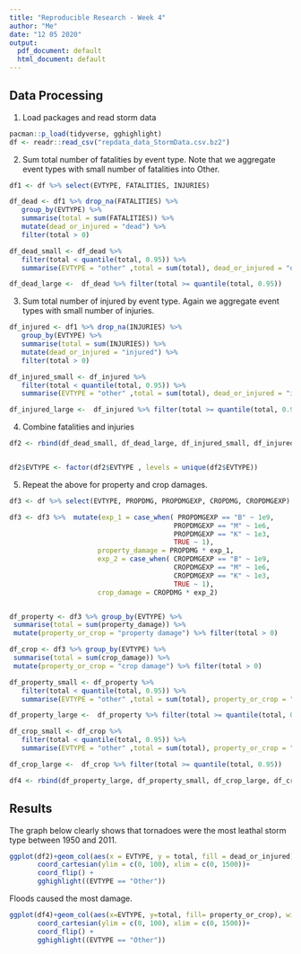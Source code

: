 ```yaml
---
title: "Reproducible Research - Week 4"
author: "Me"
date: "12 05 2020"
output:
  pdf_document: default
  html_document: default
---
```




## Data Processing
1. Load packages and read storm data

 ```r
pacman::p_load(tidyverse, gghighlight)
df <- readr::read_csv("repdata_data_StormData.csv.bz2")
```

2. Sum total number of fatalities by event type.  Note that we aggregate event types with small number of fatalities into Other.

 ```r

df1 <- df %>% select(EVTYPE, FATALITIES, INJURIES) 

df_dead <- df1 %>% drop_na(FATALITIES) %>%
    group_by(EVTYPE) %>%
    summarise(total = sum(FATALITIES)) %>% 
    mutate(dead_or_injured = "dead") %>% 
    filter(total > 0)

df_dead_small <- df_dead %>% 
    filter(total < quantile(total, 0.95)) %>% 
    summarise(EVTYPE = "other" ,total = sum(total), dead_or_injured = "dead")

df_dead_large <-  df_dead %>% filter(total >= quantile(total, 0.95))
```  

3. Sum total number of injured by event type.  Again we aggregate event types with small number of injuries.

 ```r

    
df_injured <- df1 %>% drop_na(INJURIES) %>%
    group_by(EVTYPE) %>%
    summarise(total = sum(INJURIES)) %>% 
    mutate(dead_or_injured = "injured") %>% 
    filter(total > 0)

df_injured_small <- df_injured %>% 
    filter(total < quantile(total, 0.95)) %>% 
    summarise(EVTYPE = "other" ,total = sum(total), dead_or_injured = "injured")

df_injured_large <-  df_injured %>% filter(total >= quantile(total, 0.95))
```

4. Combine fatalities and injuries
 ```r

df2 <- rbind(df_dead_small, df_dead_large, df_injured_small, df_injured_large)


df2$EVTYPE <- factor(df2$EVTYPE , levels = unique(df2$EVTYPE))
```

5. Repeat the above for property and crop damages. 
 ```r

df3 <- df %>% select(EVTYPE, PROPDMG, PROPDMGEXP, CROPDMG, CROPDMGEXP) 

df3 <- df3 %>%  mutate(exp_1 = case_when( PROPDMGEXP == "B" ~ 1e9, 
                                          PROPDMGEXP == "M" ~ 1e6, 
                                          PROPDMGEXP == "K" ~ 1e3,
                                          TRUE ~ 1), 
                       property_damage = PROPDMG * exp_1,
                       exp_2 = case_when( CROPDMGEXP == "B" ~ 1e9, 
                                          CROPDMGEXP == "M" ~ 1e6, 
                                          CROPDMGEXP == "K" ~ 1e3,
                                          TRUE ~ 1), 
                       crop_damage = CROPDMG * exp_2) 


df_property <- df3 %>% group_by(EVTYPE) %>%
  summarise(total = sum(property_damage)) %>% 
  mutate(property_or_crop = "property damage") %>% filter(total > 0)

df_crop <- df3 %>% group_by(EVTYPE) %>%
  summarise(total = sum(crop_damage)) %>% 
  mutate(property_or_crop = "crop damage") %>% filter(total > 0)

df_property_small <- df_property %>% 
    filter(total < quantile(total, 0.95)) %>% 
    summarise(EVTYPE = "other" ,total = sum(total), property_or_crop = "property damage")

df_property_large <-  df_property %>% filter(total >= quantile(total, 0.95))

df_crop_small <- df_crop %>% 
    filter(total < quantile(total, 0.95)) %>% 
    summarise(EVTYPE = "other" ,total = sum(total), property_or_crop = "crop damage")

df_crop_large <-  df_crop %>% filter(total >= quantile(total, 0.95))
 
df4 <- rbind(df_property_large, df_property_small, df_crop_large, df_crop_small)   
```


## Results

The graph below clearly shows that tornadoes were the most leathal storm type between 1950 and 2011.  
 
 ```r
 
ggplot(df2)+geom_col(aes(x = EVTYPE, y = total, fill = dead_or_injured), width = 2)+
        coord_cartesian(ylim = c(0, 100), xlim = c(0, 1500))+
        coord_flip() +
        gghighlight((EVTYPE == "Other"))

```

Floods caused the most damage.  
 
 ```r
ggplot(df4)+geom_col(aes(x=EVTYPE, y=total, fill= property_or_crop), width = 2)+
        coord_cartesian(ylim = c(0, 100), xlim = c(0, 1500))+
        coord_flip() +
        gghighlight((EVTYPE == "Other"))

```

